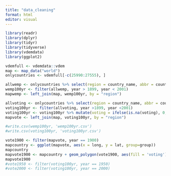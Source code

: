 ```yaml
---
title: "data_cleaning"
format: html
editor: visual
---
```


<!-- installing libraries -->

```r
library(readr)
library(dplyr)
library(tidyr)
library(tidyverse)
library(vdemdata)
library(ggplot2)
```
<!-- dataset -->
```r
vdemfull <- vdemdata::vdem
map <- map_data("world")
onlycountries <- vdemfull[-c(25990:27555), ]
```

<!-- womens empowerment variables -->

```r
allwemp <- onlycountries %>% select(region = country_name, abbr = country_text_id, id = country_id, year = year, wpei = v2x_gender, liberties = v2x_gencl, society = v2x_gencs, participation = v2x_genpp)
wemp100yr <- filter(allwemp, year > 1899, year < 2001)
mapwemp <- left_join(map, wemp100yr, by = "region")
```

<!-- voting rights -->

```r
allvoting <- onlycountries %>% select(region = country_name, abbr = country_text_id, id = country_id, year = year, voting = v2fsuffrage)
voting100yr <- filter(allvoting, year >1899, year <2001)
voting100yr <- voting100yr %>% mutate(voting = ifelse(is.na(voting), 0, voting))
mapvote <- left_join(map, voting100yr, by = "region")
```

<!-- creating a csv file of cleaned data -->

```r
#write.csv(wemp100yr, 'wemp100yr.csv')
#write.csv(voting100yr, 'voting100yr.csv')
```

<!-- suffrage map -->
```r
vote1900 <- filter(mapvote, year == 1900)
mapcountry <- ggplot(mapvote, aes(x = long, y = lat, group=group)) 
mapcountry
mapvote1900 <- mapcountry + geom_polygon(vote1900, aes(fill = 'voting'), color = "purple")
mapvote1900
#vote1950 <- filter(voting100yr, year == 1950)
#vote2000 <- filter(voting100yr, year == 2000)
```

